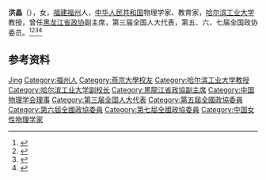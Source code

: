 '''洪晶'''（{{bd|1917年||2003年}}），女，[[福建|福建]][[福州|福州]]人，[[中华人民共和国|中华人民共和国]]物理学家、教育家，[[哈尔滨工业大学|哈尔滨工业大学]]教授，曾任[[黑龙江省政协|黑龙江省政协]]副主席，第三届全国人大代表，第五、六、七届全国政协委员。<ref>{{Cite book|title=历届全国政协委员人名辞典|author=|publisher=中国国际广播出版社|year=1996|isbn=9787507813746|location=北京|pages=286}}</ref><ref>{{Cite book|title=中华人民共和国职官志|author=何虎生, 李耀东, 向常福主编|publisher=中国社会出版社|year=2003|isbn=9787800883934|location=北京|pages=}}</ref><ref>{{Cite book|title=华夏妇女名人词典|author=周行健主编|publisher=华夏出版社|year=1988|isbn=|location=北京|pages=}}</ref><ref>{{Cite book|title=古今中外女名人辞典|author=中国妇女管理干部学院编|publisher=中国广播电视出版社|year=1989|isbn=|location=北京|pages=}}</ref>

== 参考资料 ==
{{reflist}}

{{中国人物小作品}}
{{中国物理学会第三届理事会}}

{{Authority control}}
{{DEFAULTSORT:Hong洪}}
[[Category:洪姓|Jing]]
[[Category:福州人|Category:福州人]]
[[Category:燕京大學校友|Category:燕京大學校友]]
[[Category:哈尔滨工业大学教授|Category:哈尔滨工业大学教授]]
[[Category:哈尔滨工业大学副校长|Category:哈尔滨工业大学副校长]]
[[Category:黑龍江省政協副主席|Category:黑龍江省政協副主席]]
[[Category:中国物理学会理事|Category:中国物理学会理事]]
[[Category:第三届全国人大代表|Category:第三届全国人大代表]]
[[Category:第五屆全國政協委員|Category:第五屆全國政協委員]]
[[Category:第六屆全國政協委員|Category:第六屆全國政協委員]]
[[Category:第七屆全國政協委員|Category:第七屆全國政協委員]]
[[Category:中国女性物理学家|Category:中国女性物理学家]]